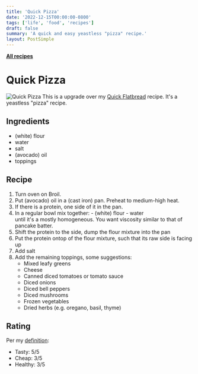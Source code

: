 ```yaml
---
title: 'Quick Pizza'
date: '2022-12-15T00:00:00-0800'
tags: ['life', 'food', 'recipes']
draft: false
summary: 'A quick and easy yeastless "pizza" recipe.'
layout: PostSimple
---
```


[**All recipes**](/tags/recipes/)

# Quick Pizza

![Quick Pizza](/static/images/pizza.jfif)
This is a upgrade over my [Quick Flatbread](/blog/life/flatbread/) recipe. It's a yeastless "pizza" recipe.

## Ingredients

- (white) flour
- water
- salt
- (avocado) oil
- toppings

## Recipe

1. Turn oven on Broil.
1. Put (avocado) oil in a (cast iron) pan. Preheat to medium-high heat.
1. If there is a protein, one side of it in the pan.
1. In a regular bowl mix together: - (white) flour - water\
   until it's a mostly homogeneous. You want viscosity similar to that of pancake batter.
1. Shift the protein to the side, dump the flour mixture into the pan
1. Put the protein ontop of the flour mixture, such that its raw side is facing up
1. Add salt
1. Add the remaining toppings, some suggestions:
   - Mixed leafy greens
   - Cheese
   - Canned diced tomatoes or tomato sauce
   - Diced onions
   - Diced bell peppers
   - Diced mushrooms
   - Frozen vegetables
   - Dried herbs (e.g. oregano, basil, thyme)

## Rating

Per my [definition](/blog/life/good-food):

- Tasty: 5/5
- Cheap: 3/5
- Healthy: 3/5
